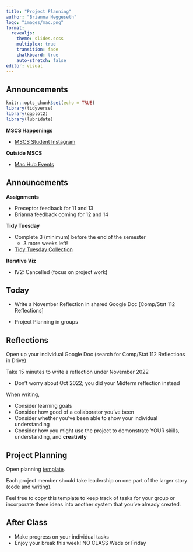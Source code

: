 ```yaml
---
title: "Project Planning"
author: "Brianna Heggeseth"
logo: "images/mac.png"
format: 
  revealjs:
    theme: slides.scss
    multiplex: true
    transition: fade
    chalkboard: true
    auto-stretch: false
editor: visual
---
```


## Announcements {.unnumbered .smaller}

```r
knitr::opts_chunk$set(echo = TRUE)
library(tidyverse)
library(ggplot2)
library(lubridate)
```

**MSCS Happenings**

-   [MSCS Student Instagram](https://www.instagram.com/macalestermscs/)

**Outside MSCS**

-   [Mac Hub Events](https://docs.google.com/document/d/1kL-gNrtLwAcdaF5Vot4IW25Js2UvEIzRzFsHuRGrdqc/edit)

## Announcements {.unnumbered .smaller}

**Assignments**

- Preceptor feedback for 11 and 13
- Brianna feedback coming for 12 and 14

**Tidy Tuesday**

-   Complete 3 (minimum) before the end of the semester
    -   3 more weeks left!
-   [Tidy Tuesday Collection](https://docs.google.com/presentation/d/1fFcL0JRvGYz6AxGJ9Y53m6VBDX4J4i605jcC3qqVMNk/edit#slide=id.p)

**Iterative Viz**

-   IV2: Cancelled (focus on project work)

## Today

- Write a November Reflection in shared Google Doc [Comp/Stat 112 Reflections]

   
- Project Planning in groups

## Reflections {.smaller}

Open up your individual Google Doc (search for Comp/Stat 112 Reflections in Drive)

Take 15 minutes to write a reflection under November 2022 

  - Don't worry about Oct 2022; you did your Midterm reflection instead
  
When writing, 

   - Consider learning goals
   - Consider how good of a collaborator you've been
   - Consider whether you've been able to show your individual understanding
   - Consider how you might use the project to demonstrate YOUR skills, understanding, and **creativity**



## Project Planning {.smaller}

Open planning [template](https://docs.google.com/document/d/1LlGDwriefkZLWvSKINzv5LuPJw237FvoH9jzRmhGDNg/edit?usp=sharing).


Each project member should take leadership on one part of the larger story (code and writing).

Feel free to copy this template to keep track of tasks for your group or incorporate these ideas into another system that you've already created.




## After Class {.unnumbered}

-   Make progress on your individual tasks
-   Enjoy your break this week! NO CLASS Weds or Friday
